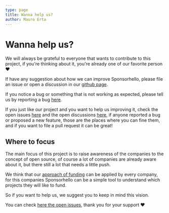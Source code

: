 ```yaml
---
type: page
title: Wanna help us?
author: Mauro Erta
---
```


# Wanna help us?

We will always be grateful to everyone that wants to contribute to this project, if you're thinking about it, you're already one of our favorite person ❤️

If have any suggestion about how we can improve Sponsorhello, please file an issue or open a discussion in our [github page](https://github.com/VLK-STUDIO/sponsorhello).

If you notice a bug or something that is not working as expected, please tell us by reporting a bug [here](https://github.com/VLK-STUDIO/sponsorhello/issues/new?assignees=&labels=&template=bug_report.md&title=).

If you just like our project and you want to help us improving it, check the open issues [here](https://github.com/VLK-STUDIO/sponsorhello/issues) and the open discussions [here](https://github.com/VLK-STUDIO/sponsorhello/discussions), if anyone reported a bug or proposed a new feature, those are the places where you can fine them, and if you want to file a pull request it can be great!

## Where to focus

The main focus of this project is to raise awareness of the companies to the concept of open source, of course a lot of companies are already aware about it, but there still a lot that needs a little push.

We think that our [approach of funding](/why-sponsorhello) can be applied by every company, for this companies Sponsorhello can be a simple tool to understand which projects they will like to fund.

So if you want to help us, we suggest you to keep in mind this vision.

You can check [here the open issues](https://github.com/VLK-STUDIO/sponsorhello/issues), thank you for your support ❤️
